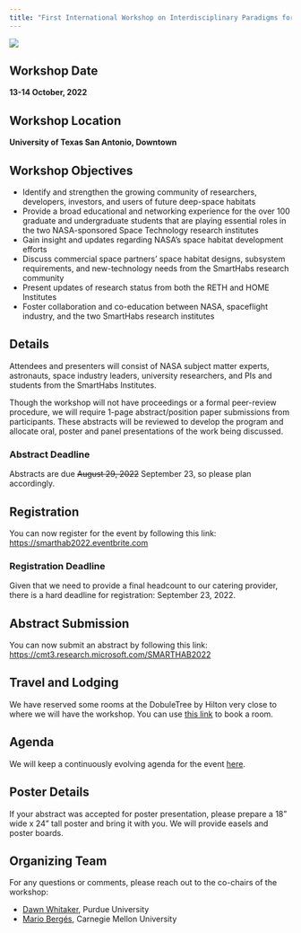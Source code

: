 ```yaml
---
title: "First International Workshop on Interdisciplinary Paradigms for Semi-Autonomous Deep-Space Habitation"
---
```


![](group-picture.png)

## Workshop Date

**13-14 October, 2022**

## Workshop Location

**University of Texas San Antonio, Downtown**

## Workshop Objectives

* Identify and strengthen the growing community of researchers, developers, investors, and users of future deep-space habitats
* Provide a broad educational and networking experience for the over 100 graduate and undergraduate students that are playing essential roles in the two NASA-sponsored Space Technology research institutes 
* Gain insight and updates regarding NASA's space habitat development efforts 
* Discuss commercial space partners' space habitat designs, subsystem requirements, and new-technology needs from the SmartHabs research community
* Present updates of research status from both the RETH and HOME Institutes
* Foster collaboration and co-education between NASA, spaceflight industry, and the two SmartHabs research institutes

## Details

Attendees and presenters will consist of NASA subject matter experts, astronauts, space industry leaders, university researchers, and PIs and students from the SmartHabs Institutes. 

Though the workshop will not have proceedings or a formal peer-review procedure, we will require 1-page abstract/position paper submissions from participants. These abstracts will be reviewed to develop the program and allocate oral, poster and panel presentations of the work being discussed. 

:::{.callout-warning}
### Abstract Deadline
Abstracts are due ~~August 29, 2022~~ September 23, so please plan accordingly.
:::

## Registration

You can now register for the event by following this link: [https://smarthab2022.eventbrite.com](https://smarthab2022.eventbrite.com)

:::{.callout-important}
### Registration Deadline
Given that we need to provide a final headcount to our catering provider, there is a hard deadline for registration: September 23, 2022.
:::

## Abstract Submission

You can now submit an abstract by following this link: [https://cmt3.research.microsoft.com/SMARTHAB2022](https://cmt3.research.microsoft.com/SMARTHAB2022)

## Travel and Lodging

We have reserved some rooms at the DobuleTree by Hilton very close to where we will have the workshop. You can use [this link](https://www.hilton.com/en/book/reservation/rooms/?ctyhocn=SATDWDT&arrivalDate=2022-10-12&departureDate=2022-10-14&groupCode=CDTUTC&room1NumAdults=1&cid=OM%2CWW%2CHILTONLINK%2CEN%2CDirectLink) to book a room. 

## Agenda 

We will keep a continuously evolving agenda for the event [here](agenda.html).  

## Poster Details

If your abstract was accepted for poster presentation, please prepare a 18" wide x 24" tall poster and bring it with you. We will provide easels and poster boards. 

## Organizing Team

For any questions or comments, please reach out to the co-chairs of the workshop:

* [Dawn Whitaker](mailto:dwhitaker@purdue.edu), Purdue University
* [Mario Bergés](mailto:marioberges@cmu.edu), Carnegie Mellon University
